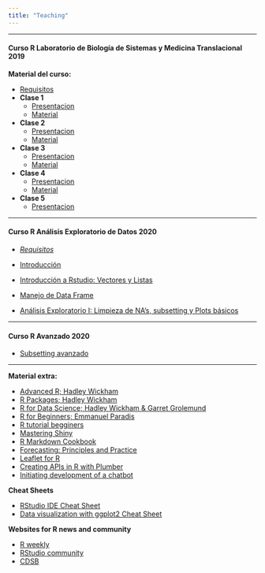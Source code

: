 ```yaml
---
title: "Teaching"
---
```

***
#### Curso R Laboratorio de Biología de Sistemas y Medicina Translacional 2019

**Material del curso:**

- [Requisitos](https://github.com/Erickcufe/Curso-R-2019/blob/master/Requisitos.pdf) 
- **Clase 1**
  - [Presentacion](https://github.com/Erickcufe/Curso-R-2019/blob/master/Clase_introduccion.md)
  - [Material](https://github.com/Erickcufe/Curso-R-2019/blob/master/Clase1.pdf)
- **Clase 2**
  - [Presentacion](https://github.com/Erickcufe/Curso-R-2019/blob/master/Clase_2.md)
  - [Material](https://github.com/Erickcufe/Curso-R-2019/blob/master/Clase-2.pdf)
  
- **Clase 3**
  - [Presentacion](https://github.com/Erickcufe/Curso-R-2019/blob/master/Clase_3/Clase%203.md)
  - [Material](https://github.com/Erickcufe/Curso-R-2019/blob/master/Clase_3/Clase_3.pdf)
  
- **Clase 4**
  - [Presentacion](https://github.com/Erickcufe/Curso-R-2019/blob/master/Clase_4/Actividades_clase4.md)
  - [Material](https://github.com/Erickcufe/Curso-R-2019/blob/master/Clase_4/ggplot2-cheatsheet.pdf)

- **Clase 5**
  - [Presentacion](https://github.com/Erickcufe/Curso-R-2019/blob/master/Clase5/Clase_5_functions.md)

***

#### Curso R Análisis Exploratorio de Datos 2020 

- [*Requisitos*]("files/Requisitos.pdf")

- [Introducción](https://youtu.be/CJQUEcsz4Zk)

- [Introducción a Rstudio: Vectores y Listas](https://youtu.be/pSm5yq0LIHw)

- [Manejo de Data Frame](https://youtu.be/Lwia2RyEBzY)

- [Análisis Exploratorio I: Limpieza de NA's, subsetting y Plots básicos](https://youtu.be/NdCTI7EZPpg)

***

#### Curso R Avanzado 2020 

- [Subsetting avanzado](https://youtu.be/RaTLklA12c4)

***
**Material extra:** 

- [Advanced R; Hadley Wickham](https://adv-r.hadley.nz)
- [R Packages; Hadley Wickham](http://r-pkgs.had.co.nz)
- [R for Data Science; Hadley Wickham & Garret Grolemund](https://es.r4ds.hadley.nz/)
- [R for Beginners; Emmanuel Paradis](https://cran.r-project.org/doc/contrib/Paradis-rdebuts_en.pdf)
- [R tutorial begginers](https://www.statmethods.net/r-tutorial/index.html)
- [Mastering Shiny](https://mastering-shiny.org)
- [R Markdown Cookbook](https://bookdown.org/yihui/rmarkdown-cookbook/)
- [Forecasting: Principles and Practice](https://otexts.com/fpp2/)
- [Leaflet for R](https://rstudio.github.io/leaflet/)
- [Creating APIs in R with Plumber](https://www.rplumber.io/docs/index.html#web-apis)
- [Initiating development of a chatbot](https://www.r-bloggers.com/initiating-development-of-a-chatbot-with-plumber-and-ngrok/)

**Cheat Sheets**

- [RStudio IDE Cheat Sheet](https://www.rstudio.com/wp-content/uploads/2016/01/rstudio-IDE-cheatsheet.pdf)
- [Data visualization with ggplot2 Cheat Sheet](https://www.rstudio.com/wp-content/uploads/2015/03/ggplot2-cheatsheet.pdf)

**Websites for R news and community**

- [R weekly](https://rweekly.org)
- [RStudio community](https://community.rstudio.com)
- [CDSB](https://comunidadbioinfo.github.io/es/#about)


